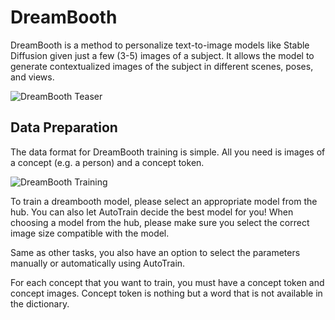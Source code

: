 # DreamBooth

DreamBooth is a method to personalize text-to-image models like Stable Diffusion given just a few (3-5) images of a subject. It allows the model to generate contextualized images of the subject in different scenes, poses, and views.

![DreamBooth Teaser](https://raw.githubusercontent.com/huggingface/autotrain-advanced/main/static/dreambooth1.jpeg)

## Data Preparation

The data format for DreamBooth training is simple. All you need is images of a concept (e.g. a person) and a concept token.

![DreamBooth Training](https://raw.githubusercontent.com/huggingface/autotrain-advanced/main/static/dreambooth2.png)

To train a dreambooth model, please select an appropriate model from the hub. You can also let AutoTrain decide the best model for you!
When choosing a model from the hub, please make sure you select the correct image size compatible with the model.

Same as other tasks, you also have an option to select the parameters manually or automatically using AutoTrain.

For each concept that you want to train, you must have a concept token and concept images. Concept token is nothing but a word that is not available in the dictionary.
